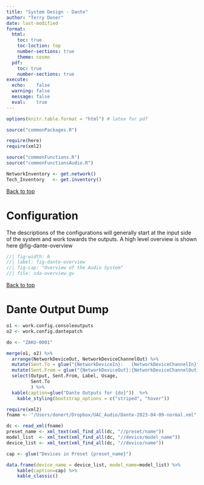 ```yaml
---
title: "System Design - Dante"
author: "Terry Doner"
date: last-modified
format:
  html:
    toc: true
    toc-loction: top
    number-sections: true
    theme: cosmo
  pdf:
    toc: true
    number-sections: true
execute:
  echo:    false
  warning: false
  message: false
  eval:    true
---
```


```r
options(knitr.table.format = "html") # latex for pdf 
```

```r
source("commonPackages.R")

require(here)
require(xml2)
```

```r
source("commonFunctions.R")
source("commonFunctionsAudio.R")
```

```r
NetworkInventory <- get.network()
Tech_Inventory   <- get.inventory()
```

[Back to top](#top)

<p style="page-break-before: always"></p>
# Configuration

The descriptions of the configurations will generally start at the input side of the system and work towards the outputs. A high level overview is shown here @fig-dante-overview

```dot
//| fig-width: 6
//| label: fig-dante-overview
//| fig-cap: "Overview of the Audio System"
//| file: sda-overview.gv
```

[Back to top](#top) 

# Dante Output Dump

```r
o1 <- work.config.consoleoutputs
o2 <- work.config.dantepatch

do <- "ZAKU-0001"

merge(o1, o2) %>%
  arrange(NetworkDeviceOut, NetworkDeviceChannelOut) %>%
  mutate(Sent.To = glue("{NetworkDeviceIn}:   {NetworkDeviceChannelIn}")) %>% 
  mutate(Sent.From = glue("{NetworkDeviceOut}:{NetworkDeviceChannelOut}")) %>%
  select(Output, Sent.From, Label, Usage, 
         Sent.To
         ) %>%
  kable(caption=glue("Dante Outputs for {do}"))  %>%
    kable_styling(bootstrap_options = c("striped", "hover"))
```

```r
require(xml2)
fname <- "/Users/donert/Dropbox/UAC_Audio/Dante-2023-04-09-normal.xml"

dc <- read_xml(fname)
preset_name <- xml_text(xml_find_all(dc, "//preset/name"))
model_list  <- xml_text(xml_find_all(dc, "//device/model_name"))
device_list <- xml_text(xml_find_all(dc, "//device/name"))
```

```r
cap <- glue("Devices in Preset {preset_name}")

data.frame(device_name = device_list, model_name=model_list) %>%
	kable(caption=cap) %>%
	kable_classic()
```

